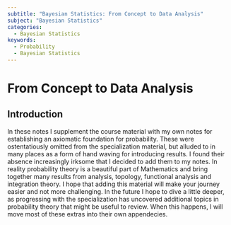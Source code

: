```yaml
---
subtitle: "Bayesian Statistics: From Concept to Data Analysis"
subject: "Bayesian Statistics"
categories:
  - Bayesian Statistics
keywords:
  - Probability
  - Bayesian Statistics
---
```



# From Concept to Data Analysis

## Introduction {#sec-introduction}

In these notes I supplement the course material with my own notes for establishing an axiomatic foundation for probability.
These were ostentatiously omitted from the specialization material, but alluded to in many places as a form of hand waving for introducing results. I found their absence increasingly irksome that I decided to add them to my notes. In reality probability theory is a beautiful part of Mathematics and bring together many results from analysis, topology, functional analysis and integration theory. I hope that adding this material will make your journey easier and not more challenging. In the future I hope to dive a little deeper, as progressing with the specialization has uncovered additional topics in probability theory that might be useful to review. When this happens, I will move most of these extras into their own appendecies. 
